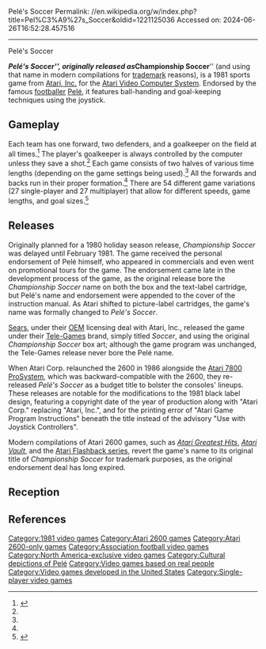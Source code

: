 Pelé's Soccer
Permalink: //en.wikipedia.org/w/index.php?title=Pel%C3%A9%27s_Soccer&oldid=1221125036
Accessed on: 2024-06-26T16:52:28.457516



------
Pelé's Soccer
{{short description|1981 sports video game from Atari, Inc.}}
{{Use dmy dates|date=April 2022}}
{{Infobox VG
|title = Pelé's Soccer
|image = PelesSoccerAtari2600.jpg
|caption =
|developer = [[Atari, Inc.]]
|publisher = [[Atari, Inc.]]<ref name="gamefaqs">{{cite web | url = http://www.gamefaqs.com/console/a2600/data/584955.html| title = Game information | publisher = [[GameFAQs]]| date = | access-date = 2008-12-27}}</ref>
|released = {{vgrelease|NA|1981<ref name="mania">{{cite web |title=Pele's Soccer |url=http://www.atarimania.com/game-atari-2600-vcs-pele-s-soccer_s6888.html |website=Atari Mania}}</ref>}}
|designer = Steve Wright<ref name="giantlist">{{cite web |last1=Hague |first1=James |title=The Giant List of Classic Game Programmers |url=https://dadgum.com/giantlist/}}</ref>
|genre = Sports
|modes = [[Single-player video game|Single-player]]
|platforms = [[Atari 2600]]
}}

'''''Pelé's Soccer''''', originally released as '''''Championship Soccer''''' (and using that name in modern compilations for [[trademark]] reasons), is a 1981 sports game from [[Atari, Inc.]] for the [[Atari 2600|Atari Video Computer System]]. Endorsed by the famous [[association football|footballer]] [[Pelé]], it features ball-handing and goal-keeping techniques using the joystick.

==Gameplay==
Each team has one forward, two defenders, and a goalkeeper on the field at all times.<ref name="mobygames">{{cite web | url = http://www.mobygames.com/game/championship-soccer| title = Basic game overview | publisher = [[MobyGames]]| date = | access-date = 2011-05-15}}</ref> The player's goalkeeper is always controlled by the computer unless they save a shot.<ref name="mobygames"/> Each game consists of two halves of various time lengths (depending on the game settings being used).<ref name="mobygames"/> All the forwards and backs run in their proper formation.<ref name="mobygames"/> There are 54 different game variations (27 single-player and 27 multiplayer) that allow for different speeds, game lengths, and goal sizes.<ref name="allgame">{{cite web| url = http://www.allgame.com/game.php?id=8812| title = Advanced game overview/rating of ''''Pelé's Soccer''| publisher = [[allgame]]| date = | access-date = 2011-05-16| archive-date = 14 November 2014| archive-url = https://web.archive.org/web/20141114110948/http://www.allgame.com/game.php?id=8812| url-status = dead}}</ref>

==Releases==
Originally planned for a 1980 holiday season release, ''Championship Soccer'' was delayed until February 1981. The game received the personal endorsement of Pelé himself, who appeared in commercials and even went on promotional tours for the game. The endorsement came late in the development process of the game, as the original release bore the ''Championship Soccer'' name on both the box and the text-label cartridge, but Pelé's name and endorsement were appended to the cover of the instruction manual. As Atari shifted to picture-label cartridges, the game's name was formally changed to ''Pelé's Soccer''.

[[Sears]], under their [[OEM]] licensing deal with Atari, Inc., released the game under their [[Atari 2600#Sears Video Arcade|Tele-Games]] brand, simply titled ''Soccer'', and using the original ''Championship Soccer'' box art; although the game program was unchanged, the Tele-Games release never bore the Pelé name.

When Atari Corp. relaunched the 2600 in 1986 alongside the [[Atari 7800|Atari 7800 ProSystem]], which was backward-compatible with the 2600, they re-released ''Pelé's Soccer'' as a budget title to bolster the consoles' lineups. These releases are notable for the modifications to the 1981 black label design, featuring a copyright date of the year of production along with "Atari Corp." replacing "Atari, Inc.", and for the printing error of "Atari Game Program Instructions" beneath the title instead of the advisory "Use with Joystick Controllers".

Modern compilations of Atari 2600 games, such as ''[[Atari Greatest Hits]]'', ''[[Atari Vault]]'', and the [[Atari Flashback series]], revert the game's name to its original title of ''Championship Soccer'' for trademark purposes, as the original endorsement deal has long expired.

==Reception==
{{Empty section|date=November 2018}}

==References==
{{reflist}}

{{Pelé}}
{{DEFAULTSORT:Pele's Soccer}}

[[Category:1981 video games]]
[[Category:Atari 2600 games]]
[[Category:Atari 2600-only games]]
[[Category:Association football video games]]
[[Category:North America-exclusive video games]]
[[Category:Cultural depictions of Pelé]]
[[Category:Video games based on real people]]
[[Category:Video games developed in the United States]]
[[Category:Single-player video games]]